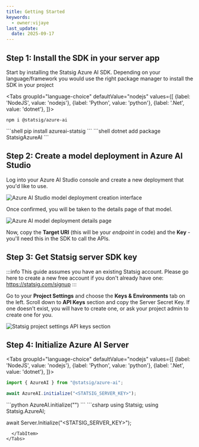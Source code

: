 ```yaml
---
title: Getting Started
keywords:
  - owner:vijaye
last_update:
  date: 2025-09-17
---
```



## Step 1: Install the SDK in your server app

Start by installing the Statsig Azure AI SDK.  Depending on your language/framework you would use the right package manager to install the SDK in your project

<Tabs
  groupId="language-choice"
  defaultValue="nodejs"
  values={[
    {label: 'NodeJS', value: 'nodejs'},
    {label: 'Python', value: 'python'},
    {label: '.Net', value: 'dotnet'},
  ]}>
  <TabItem value="nodejs">
```shell
npm i @statsig/azure-ai
```
  </TabItem>
  <TabItem value="python">
```shell
pip install azureai-statsig
```
  </TabItem>
  <TabItem value="dotnet">
```shell
dotnet add package StatsigAzureAI
```
  </TabItem>
</Tabs>

## Step 2: Create a model deployment in Azure AI Studio

Log into your Azure AI Studio console and create a new deployment that you'd like to use.

![Azure AI Studio model deployment creation interface](https://github.com/user-attachments/assets/3172d6f9-176e-4a3b-817f-3a5bd3af4291)

Once confirmed, you will be taken to the details page of that model.  

![Azure AI model deployment details page](https://github.com/user-attachments/assets/b8f46ed9-ce02-486f-b6f7-1d09f7b62f33)

Now, copy the **Target URI** (this will be your _endpoint_ in code) and the **Key** - you'll need this in the SDK to call the APIs.

## Step 3: Get Statsig server SDK key

:::info
This guide assumes you have an existing Statsig account. Please go here to create a new free account if you don't already have one: https://statsig.com/signup
:::

Go to your **Project Settings** and choose the **Keys & Environments** tab on the left.  Scroll down to **API Keys** section and copy the Server Secret Key.  If one doesn't exist, you will have to create one, or ask your project admin to create one for you.

![Statsig project settings API keys section](https://github.com/user-attachments/assets/f60f6f2b-60d0-4804-8db5-b82d4ac96bcf)


## Step 4: Initialize Azure AI Server

<Tabs
  groupId="language-choice"
  defaultValue="nodejs"
  values={[
    {label: 'NodeJS', value: 'nodejs'},
    {label: 'Python', value: 'python'},
    {label: '.Net', value: 'dotnet'},
  ]}>
  <TabItem value="nodejs">
```js
import { AzureAI } from "@statsig/azure-ai";

await AzureAI.initialize("<STATSIG_SERVER_KEY>");
```
  </TabItem>
  <TabItem value="python">
```python
AzureAI.initialize("<STATSIG_SERVER_KEY>")
```
  </TabItem>
  <TabItem value="dotnet">
```csharp
using Statsig;
using Statsig.AzureAI;

await Server.Initialize("<STATSIG_SERVER_KEY>");
```
  </TabItem>
</Tabs>

